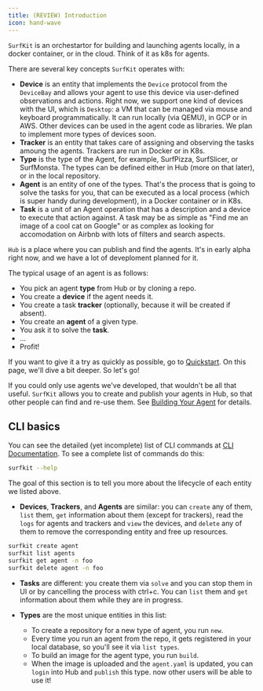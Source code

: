 ```yaml
---
title: (REVIEW) Introduction
icon: hand-wave
---
```


`SurfKit` is an orchestartor for building and launching agents locally, in a docker container, 
or in the cloud. Think of it as k8s for agents.

There are several key concepts `SurfKit` operates with:

* **Device** is an entity that implements the `Device` protocol from the `DeviceBay` and allows your agent to use this device 
via user-defined observations and actions. Right now, we support one kind of devices with the UI, which is `Desktop`: 
a VM that can be managed via mouse and keyboard programmatically. It can run locally (via QEMU), in GCP or in AWS. 
Other devices can be used in the agent code as libraries. We plan to implement more types of devices soon.
* **Tracker** is an entity that takes care of assigning and observing the tasks amoung the agents. Trackers are run in Docker or in K8s.
* **Type** is the type of the Agent, for example, SurfPizza, SurfSlicer, or SurfMonsta. The types can be defined either in Hub 
(more on that later), or in the local repository.
* **Agent** is an entity of one of the types. That's the process that is going to solve the tasks for you, that can be executed as
a local process (which is super handy during development), in a Docker container or in K8s.
* **Task** is a unit of an Agent operation that has a description and a device to execute that action against. A task may be as simple as 
"Find me an image of a cool cat on Google" or as complex as looking for accomodation on Airbnb with lots of filters and search aspects. 

`Hub` is a place where you can publish and find the agents. It's in early alpha right now, and we have a lot of deveploment planned for it.

The typical usage of an agent is as follows:

* You pick an agent **type** from Hub or by cloning a repo.
* You create a **device** if the agent needs it.
* You create a task **tracker** (optionally, because it will be created if absent).
* You create an **agent** of a given type.
* You ask it to solve the **task**.
* ...
* Profit!

If you want to give it a try as quickly as possible, go to [Quickstart](../quickstart). On this page, we'll dive a bit deeper. So let's go!

If you could only use agents we've developed, that wouldn't be all that useful. `SurfKit` allows you to create and 
publish your agents in Hub, so that other people can find and re-use them. See [Building Your Agent](../advanced_tutorial) for details.

## CLI basics

You can see the detailed (yet incomplete) list of CLI commands at [CLI Documentation](./cli). To see a complete list of commands do this:

```sh
surfkit --help
```

The goal of this section is to tell you more about the lifecycle of each entity we listed above.

* **Devices**, **Trackers**, and **Agents** are similar: you can `create` any of them, `list` them, 
`get` information about them (except for trackers), read the `logs` for agents and trackers and `view` the devices, 
and `delete` any of them to remove the corresponding entity and free up resources.

```sh
surfkit create agent
surfkit list agents
surfkit get agent -n foo
surfkit delete agent -n foo
```

* **Tasks** are different: you create them via `solve` and you can stop them in UI or by cancelling the process with ctrl+c. You can
`list` them and `get` information about them while they are in progress.

* **Types** are the most unique entities in this list:

  * To create a repository for a new type of agent, you run `new`.
  * Every time you run an agent from the repo, it gets registered in your local database, so you'll see it via `list types`.
  * To build an image for the agent type, you run `build`.
  * When the image is uploaded and the `agent.yaml` is updated, you can `login` into Hub and `publish` this type. 
  now other users will be able to use it!
